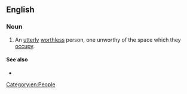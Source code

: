 ==English==

===Noun===
{{en-noun|wastes of space}}

# An [[utterly]] [[worthless]] person, one unworthy of the space which they [[occupy]].

====See also====
* {{l|en|oxygen thief}}

[[Category:en:People]]